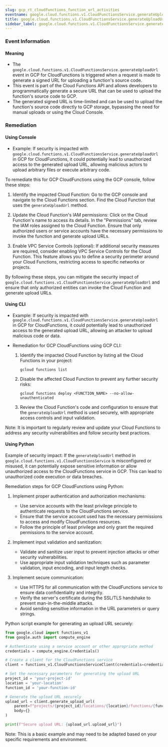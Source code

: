 ```yaml
--- 
slug: gcp_rt_cloudfunctions_function_url_activities
eventname: google.cloud.functions.v1.CloudFunctionsService.generateUploadUrl
title: google.cloud.functions.v1.CloudFunctionsService.generateUploadUrl
sidebar_label: google.cloud.functions.v1.CloudFunctionsService.generateUploadUrl
---
```

                       
### Event Information

#### Meaning

- The `google.cloud.functions.v1.CloudFunctionsService.generateUploadUrl` event in GCP for CloudFunctions is triggered when a request is made to generate a signed URL for uploading a function's source code.
- This event is part of the Cloud Functions API and allows developers to programmatically generate a secure URL that can be used to upload the function's source code to GCP.
- The generated signed URL is time-limited and can be used to upload the function's source code directly to GCP storage, bypassing the need for manual uploads or using the Cloud Console.

### Remediation

#### Using Console

- Example: If security is impacted with `google.cloud.functions.v1.CloudFunctionsService.generateUploadUrl` in GCP for CloudFunctions, it could potentially lead to unauthorized access to the generated upload URL, allowing malicious actors to upload arbitrary files or execute arbitrary code.

To remediate this for GCP CloudFunctions using the GCP console, follow these steps:

1. Identify the impacted Cloud Function: Go to the GCP console and navigate to the Cloud Functions section. Find the Cloud Function that uses the `generateUploadUrl` method.

2. Update the Cloud Function's IAM permissions: Click on the Cloud Function's name to access its details. In the "Permissions" tab, review the IAM roles assigned to the Cloud Function. Ensure that only authorized users or service accounts have the necessary permissions to invoke the function and generate upload URLs.

3. Enable VPC Service Controls (optional): If additional security measures are required, consider enabling VPC Service Controls for the Cloud Function. This feature allows you to define a security perimeter around your Cloud Functions, restricting access to specific networks or projects.

By following these steps, you can mitigate the security impact of `google.cloud.functions.v1.CloudFunctionsService.generateUploadUrl` and ensure that only authorized entities can invoke the Cloud Function and generate upload URLs.

#### Using CLI

- Example: If security is impacted with `google.cloud.functions.v1.CloudFunctionsService.generateUploadUrl` in GCP for CloudFunctions, it could potentially lead to unauthorized access to the generated upload URL, allowing an attacker to upload malicious code or data.

- Remediation for GCP CloudFunctions using GCP CLI:
  1. Identify the impacted Cloud Function by listing all the Cloud Functions in your project:
     ```
     gcloud functions list
     ```

  2. Disable the affected Cloud Function to prevent any further security risks:
     ```
     gcloud functions deploy <FUNCTION_NAME> --no-allow-unauthenticated
     ```

  3. Review the Cloud Function's code and configuration to ensure that the `generateUploadUrl` method is used securely, with appropriate access controls and input validation.

Note: It is important to regularly review and update your Cloud Functions to address any security vulnerabilities and follow security best practices.

#### Using Python

Example of security impact: If the `generateUploadUrl` method in `google.cloud.functions.v1.CloudFunctionsService` is misconfigured or misused, it can potentially expose sensitive information or allow unauthorized access to the CloudFunctions service in GCP. This can lead to unauthorized code execution or data breaches.

Remediation steps for GCP CloudFunctions using Python:

1. Implement proper authentication and authorization mechanisms:
   - Use service accounts with the least privilege principle to authenticate requests to the CloudFunctions service.
   - Ensure that the service account used has the necessary permissions to access and modify CloudFunctions resources.
   - Follow the principle of least privilege and only grant the required permissions to the service account.

2. Implement input validation and sanitization:
   - Validate and sanitize user input to prevent injection attacks or other security vulnerabilities.
   - Use appropriate input validation techniques such as parameter validation, input encoding, and input length checks.

3. Implement secure communication:
   - Use HTTPS for all communication with the CloudFunctions service to ensure data confidentiality and integrity.
   - Verify the server's certificate during the SSL/TLS handshake to prevent man-in-the-middle attacks.
   - Avoid sending sensitive information in the URL parameters or query strings.

Python script example for generating an upload URL securely:

```python
from google.cloud import functions_v1
from google.auth import compute_engine

# Authenticate using a service account or other appropriate method
credentials = compute_engine.Credentials()

# Create a client for the CloudFunctions service
client = functions_v1.CloudFunctionsServiceClient(credentials=credentials)

# Set the necessary parameters for generating the upload URL
project_id = 'your-project-id'
location = 'your-location'
function_id = 'your-function-id'

# Generate the upload URL securely
upload_url = client.generate_upload_url(
    parent=f"projects/{project_id}/locations/{location}/functions/{function_id}",
    body={}
)

print(f"Secure upload URL: {upload_url.upload_url}")
```

Note: This is a basic example and may need to be adapted based on your specific requirements and environment.


 